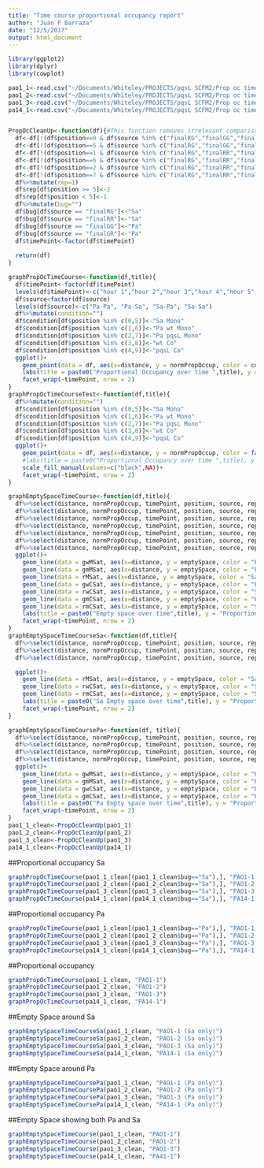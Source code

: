 ```yaml
---
title: "Time course proportional occupancy report"
author: "Juan P Barraza"
date: "12/5/2017"
output: html_document
---
```


```r
library(ggplot2)
library(dplyr)
library(cowplot)

pao1_1<-read.csv("~/Documents/Whiteley/PROJECTS/pqsL SCFM2/Prop oc time series data/Matlab thresholding/PAO1_1_PropOc Data.csv", header = TRUE)
pao1_2<-read.csv("~/Documents/Whiteley/PROJECTS/pqsL SCFM2/Prop oc time series data/Matlab thresholding/PAO1_2_PropOc Data.csv", header = TRUE)
pao1_3<-read.csv("~/Documents/Whiteley/PROJECTS/pqsL SCFM2/Prop oc time series data/Matlab thresholding/PAO1_3_PropOc Data.csv", header = TRUE)
pa14_1<-read.csv("~/Documents/Whiteley/PROJECTS/pqsL SCFM2/Prop oc time series data/Matlab thresholding/PA14_1_PropOc Data.csv", header = TRUE)


PropOcCleanUp<-function(df){#This function removes irrelevant comparisons from the results dataframe
  df<-df[!(df$position==0 & df$source %in% c("finalRG","finalGG","finalGR")),]#remove first Sa mono
  df<-df[!(df$position==5 & df$source %in% c("finalRG","finalGG","finalGR")),]#remove second Sa mono
  df<-df[!(df$position==1 & df$source %in% c("finalRG","finalRR","finalGR")),]
  df<-df[!(df$position==6 & df$source %in% c("finalRG","finalRR","finalGR")),]
  df<-df[!(df$position==2 & df$source %in% c("finalRG","finalRR","finalGR")),]
  df<-df[!(df$position==7 & df$source %in% c("finalRG","finalRR","finalGR")),]
  df%>%mutate(rep=1)
  df$rep[df$position >= 5]<-2
  df$rep[df$position < 5]<-1
  df%>%mutate(bug="")
  df$bug[df$source == "finalRG"]<-"Sa"
  df$bug[df$source == "finalRR"]<-"Sa"
  df$bug[df$source == "finalGG"]<-"Pa"
  df$bug[df$source == "finalGR"]<-"Pa"
  df$timePoint<-factor(df$timePoint)
  
  return(df)
}

graphPropOcTimeCourse<-function(df,title){
  df$timePoint<-factor(df$timePoint)
  levels(df$timePoint)<-c("hour 1","hour 2","hour 3","hour 4","hour 5","hour 6","hour 7","hour 8","hour 9","hour 10","hour 11")
  df$source<factor(df$source)
  levels(df$source)<-c("Pa-Pa", "Pa-Sa", "Sa-Pa", "Sa-Sa")
  df%>%mutate(condition="")
  df$condition[df$position %in% c(0,5)]<-"Sa Mono"
  df$condition[df$position %in% c(1,6)]<-"Pa wt Mono"
  df$condition[df$position %in% c(2,7)]<-"Pa pqsL Mono"
  df$condition[df$position %in% c(3,8)]<-"wt Co"
  df$condition[df$position %in% c(4,9)]<-"pqsL Co"
  ggplot()+
    geom_point(data = df, aes(x=distance, y = normPropOccup, color = condition, shape = source, fill=factor(rep)))+
    labs(title = paste0("Proportional Occupancy over time ",title), y = "Proportional Occupancy", x = "Distance (um)", color="condition", shape = "relation", fill= "tech rep")+
    facet_wrap(~timePoint, nrow = 2)
}
graphPropOcTimeCourseTest<-function(df,title){
  df%>%mutate(condition="")
  df$condition[df$position %in% c(0,5)]<-"Sa Mono"
  df$condition[df$position %in% c(1,6)]<-"Pa wt Mono"
  df$condition[df$position %in% c(2,7)]<-"Pa pqsL Mono"
  df$condition[df$position %in% c(3,8)]<-"wt Co"
  df$condition[df$position %in% c(4,9)]<-"pqsL Co"
  ggplot()+
    geom_point(data = df, aes(x=distance, y = normPropOccup, color = factor(condition), shape = factor(source), fill=factor(rep)    ))+
    #labs(title = paste0("Proportional Occupancy over time ",title), y = "Proportional Occupancy", x = "Distance (um)", color="condition", shape = "relation", fill= "tech rep")+
    scale_fill_manual(values=c("black",NA))+
    facet_wrap(~timePoint, nrow = 2)
}

graphEmptySpaceTimeCourse<-function(df,title){
  df%>%select(distance, normPropOccup, timePoint, position, source, rep)%>%filter(position %in% c(0,5))%>%mutate(emptySpace = 1-normPropOccup)->rMSat
  df%>%select(distance, normPropOccup, timePoint, position, source, rep)%>%filter(position %in% c(1,6))%>%mutate(emptySpace = 1-normPropOccup)->gwMSat
  df%>%select(distance, normPropOccup, timePoint, position, source, rep)%>%filter(position %in% c(2,7))%>%mutate(emptySpace = 1-normPropOccup)->gmMSat
  df%>%select(distance, normPropOccup, timePoint, position, source, rep)%>%filter(position %in% c(3,8))%>%filter(source %in% c("finalRR","finalRG"))%>%group_by(distance,timePoint, position, rep)%>%summarise(total=sum(normPropOccup))%>%mutate(emptySpace = 1-total)->rwCSat
  df%>%select(distance, normPropOccup, timePoint, position, source, rep)%>%filter(position %in% c(3,8))%>%filter(source %in% c("finalGR","finalGG"))%>%group_by(distance,timePoint, position, rep)%>%summarise(total=sum(normPropOccup))%>%mutate(emptySpace = 1-total)->gwCSat
  df%>%select(distance, normPropOccup, timePoint, position, source, rep)%>%filter(position %in% c(4,9))%>%filter(source %in% c("finalRR","finalRG"))%>%group_by(distance,timePoint, position, rep)%>%summarise(total=sum(normPropOccup))%>%mutate(emptySpace = 1-total)->rmCSat
  df%>%select(distance, normPropOccup, timePoint, position, source, rep)%>%filter(position %in% c(4,9))%>%filter(source %in% c("finalGR","finalGG"))%>%group_by(distance,timePoint, position, rep)%>%summarise(total=sum(normPropOccup))%>%mutate(emptySpace = 1-total)->gmCSat
  ggplot()+
    geom_line(data = gwMSat, aes(x=distance, y = emptySpace, color = "Pa wt mono ", linetype = factor(rep)))+
    geom_line(data = gmMSat, aes(x=distance, y = emptySpace, color = "Pa mut mono ", linetype = factor(rep)))+
    geom_line(data = rMSat, aes(x=distance, y = emptySpace, color = "Sa mono ", linetype = factor(rep)))+
    geom_line(data = gwCSat, aes(x=distance, y = emptySpace, color = "Pa wt co ", linetype = factor(rep)))+
    geom_line(data = rwCSat, aes(x=distance, y = emptySpace, color = "Sa wt co ", linetype = factor(rep)))+
    geom_line(data = gmCSat, aes(x=distance, y = emptySpace, color = "Pa mut co ", linetype = factor(rep)))+
    geom_line(data = rmCSat, aes(x=distance, y = emptySpace, color = "Sa mut co ", linetype = factor(rep)))+
    labs(title = paste0("Empty space over time",title), y = "Proportional Occupancy", x = "Distance (um)", color="condition", linetype = "Tech rep")+
    facet_wrap(~timePoint, nrow = 2)
}
graphEmptySpaceTimeCourseSa<-function(df,title){
  df%>%select(distance, normPropOccup, timePoint, position, source, rep)%>%filter(position %in% c(0,5))%>%mutate(emptySpace = 1-normPropOccup)->rMSat
  df%>%select(distance, normPropOccup, timePoint, position, source, rep)%>%filter(position %in% c(3,8))%>%filter(source %in% c("finalRR","finalRG"))%>%group_by(distance,timePoint, position, rep)%>%summarise(total=sum(normPropOccup))%>%mutate(emptySpace = 1-total)->rwCSat
  df%>%select(distance, normPropOccup, timePoint, position, source, rep)%>%filter(position %in% c(4,9))%>%filter(source %in%  c("finalRR","finalRG"))%>%group_by(distance,timePoint, position, rep)%>%summarise(total=sum(normPropOccup))%>%mutate(emptySpace = 1-total)->rmCSat

  ggplot()+
    geom_line(data = rMSat, aes(x=distance, y = emptySpace, color = "Sa mono ", linetype = factor(rep)))+
    geom_line(data = rwCSat, aes(x=distance, y = emptySpace, color = "Sa wt co ", linetype = factor(rep)))+
    geom_line(data = rmCSat, aes(x=distance, y = emptySpace, color = "Sa mut co ", linetype = factor(rep)))+
    labs(title = paste0("Sa Empty space over time",title), y = "Proportional Occupancy", x = "Distance (um)", color="condition", linetype = "Tech rep")+
    facet_wrap(~timePoint, nrow = 2)
}

graphEmptySpaceTimeCoursePa<-function(df, title){
  df%>%select(distance, normPropOccup, timePoint, position, source, rep)%>%filter(position %in% c(1,6))%>%mutate(emptySpace = 1-normPropOccup)->gwMSat
  df%>%select(distance, normPropOccup, timePoint, position, source, rep)%>%filter(position %in% c(2,7))%>%mutate(emptySpace = 1-normPropOccup)->gmMSat
  df%>%select(distance, normPropOccup, timePoint, position, source, rep)%>%filter(position %in% c(3,8))%>%filter(source %in% c("finalGR","finalGG"))%>%group_by(distance,timePoint, position, rep)%>%summarise(total=sum(normPropOccup))%>%mutate(emptySpace = 1-total)->gwCSat
  df%>%select(distance, normPropOccup, timePoint, position, source, rep)%>%filter(position %in% c(4,9))%>%filter(source %in% c("finalGR","finalGG"))%>%group_by(distance,timePoint, position, rep)%>%summarise(total=sum(normPropOccup))%>%mutate(emptySpace = 1-total)->gmCSat
  ggplot()+
    geom_line(data = gwMSat, aes(x=distance, y = emptySpace, color = "Pa wt mono", linetype = factor(rep)))+
    geom_line(data = gmMSat, aes(x=distance, y = emptySpace, color = "Pa mut mono", linetype = factor(rep)))+
    geom_line(data = gwCSat, aes(x=distance, y = emptySpace, color = "Pa wt co", linetype = factor(rep)))+
    geom_line(data = gmCSat, aes(x=distance, y = emptySpace, color = "Pa mut co", linetype = factor(rep)))+
    labs(title = paste0("Pa Empty space over time",title), y = "Proportional Occupancy", x = "Distance (um)", color="condition", linetype = "Tech rep")+
    facet_wrap(~timePoint, nrow = 2)
}
pao1_1_clean<-PropOcCleanUp(pao1_1)
pao1_2_clean<-PropOcCleanUp(pao1_2)
pao1_3_clean<-PropOcCleanUp(pao1_3)
pa14_1_clean<-PropOcCleanUp(pa14_1)


```
##Proportional occupancy Sa    


```r
graphPropOcTimeCourse(pao1_1_clean[(pao1_1_clean$bug=="Sa"),], "PAO1-1 (Sa only)")
graphPropOcTimeCourse(pao1_2_clean[(pao1_2_clean$bug=="Sa"),], "PAO1-2 (Sa only)")
graphPropOcTimeCourse(pao1_3_clean[(pao1_3_clean$bug=="Sa"),], "PAO1-3 (Sa only)")
graphPropOcTimeCourse(pa14_1_clean[(pa14_1_clean$bug=="Sa"),], "PA14-1 (Sa only)")

```
   
   
##Proportional occupancy Pa 

```r
graphPropOcTimeCourse(pao1_1_clean[(pao1_1_clean$bug=="Pa"),], "PAO1-1 (Pa only)")
graphPropOcTimeCourse(pao1_2_clean[(pao1_2_clean$bug=="Pa"),], "PAO1-2 (Pa only)")
graphPropOcTimeCourse(pao1_3_clean[(pao1_3_clean$bug=="Pa"),], "PAO1-3 (Pa only)")
graphPropOcTimeCourse(pa14_1_clean[(pa14_1_clean$bug=="Pa"),], "PA14-1 (Pa only)")

```

   
##Proportional occupancy   
```r
graphPropOcTimeCourse(pao1_1_clean, "PAO1-1")
graphPropOcTimeCourse(pao1_2_clean, "PAO1-2")
graphPropOcTimeCourse(pao1_3_clean, "PAO1-3")
graphPropOcTimeCourse(pa14_1_clean, "PA14-1")

```

##Empty Space around Sa     
```r
graphEmptySpaceTimeCourseSa(pao1_1_clean, "PAO1-1 (Sa only)")
graphEmptySpaceTimeCourseSa(pao1_2_clean, "PAO1-2 (Sa only)")
graphEmptySpaceTimeCourseSa(pao1_3_clean, "PAO1-3 (Sa only)")
graphEmptySpaceTimeCourseSa(pa14_1_clean, "PA14-1 (Sa only)")

```

##Empty Space around Pa     
```r
graphEmptySpaceTimeCoursePa(pao1_1_clean, "PAO1-1 (Pa only)")
graphEmptySpaceTimeCoursePa(pao1_2_clean, "PAO1-2 (Pa only)")
graphEmptySpaceTimeCoursePa(pao1_3_clean, "PAO1-3 (Pa only)")
graphEmptySpaceTimeCoursePa(pa14_1_clean, "PA14-1 (Pa only)")

```

##Empty Space showing both Pa and Sa     
```r
graphEmptySpaceTimeCourse(pao1_1_clean, "PAO1-1")
graphEmptySpaceTimeCourse(pao1_2_clean, "PAO1-2")
graphEmptySpaceTimeCourse(pao1_3_clean, "PAO1-3")
graphEmptySpaceTimeCourse(pa14_1_clean, "PA41-1")

```

